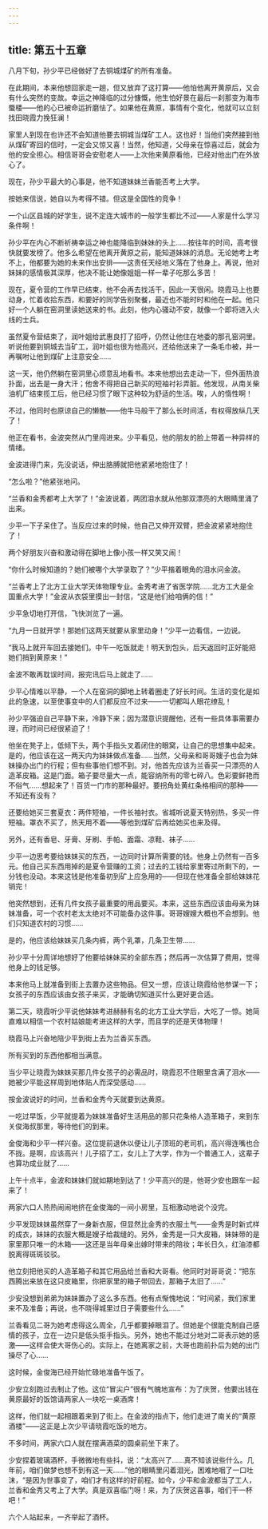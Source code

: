 ```yaml
---
---
---
```

title: 第五十五章
---

八月下旬，孙少平已经做好了去铜城煤矿的所有准备。

在此期间，本来他想回家走一趟，但又放弃了这打算——他怕他离开黄原后，又会有什么突然的变故。幸运之神降临的过分慷慨，他生怕好景在最后一刹那变为海市蜃楼——他的心已被命运折磨怯了。如果他在黄原，事情有个变化，他就可以立刻找田晓霞力挽狂澜！

家里人到现在也许还不会知道他要去铜城当煤矿工人。这也好！当他们突然接到他从煤矿寄回的信时，一定会又惊又喜！当然，他知道，父母亲在惊喜过后，就会为他的安全担心。相信哥哥会安慰老人——上次他来黄原看他，已经对他出门在外放心了。

现在，孙少平最大的心事是，他不知道妹妹兰香能否考上大学。

按她来信说，她自以为考得不错。但这是全国性的竞争！

一个山区县城的好学生，说不定连大城市的一般学生都比不过——人家是什么学习条件啊！

孙少平在内心不断祈祷幸运之神也能降临到妹妹的头上……按往年的时间，高考很快就要发榜了。他多么希望在他离开黄原之前，能知道妹妹的消息。无论她考上考不上，他都要为她的未来作出安排——这责任天经地义落在了他身上。再说，他对妹妹的感情极其深厚，他决不能让她像姐姐一样一辈子吃那么多苦！

现在，夏令营的工作早已结束，他不会再去找活干，因此一天很闲。晓霞马上也要动身，忙着收拾东西，和要好的同学告别聚餐，最近也不能时时和他在一起。他只好一个人躺在窑洞里读她送来的书。此刻，他内心骚动不安，就像一个即将进入火线的士兵。

虽然夏令营结束了，润叶姐给武惠良打了招呼，仍然让他住在地委的那孔窑洞里。听说他要到铜城去当矿工，润叶姐也很为他高兴，还给他送来了一条毛巾被，并一再嘱咐让他到煤矿上注意安全……

这一天，他仍然躺在窑洞里心烦意乱地看书。本来他想出去走动一下，但外面热浪扑面，出去是一身大汗；他舍不得把自己新买的短袖衬衫弄脏。他发现，从南关柴油机厂结束揽工后，他已经习惯了眼下这种较为舒适的生活。唉，人的惰性啊！

不过，他同时也原谅自己的懒散——他牛马般干了那么长时间活，有权得放纵几天了！

他正在看书，金波突然从门里闯进来。少平看见，他的朋友的脸上带着一种异样的情绪。

金波进得门来，先没说话，伸出胳膊就把他紧紧地抱住了！

“怎么啦？”他紧张地问。

“兰香和金秀都考上大学了！”金波说着，两团泪水就从他那双漂亮的大眼睛里涌了出来。

少平一下子呆住了。当反应过来的时候，他自己又伸开双臂，把金波紧紧地抱住了！

两个好朋友兴奋和激动得在脚地上像小孩一样又笑又闹！

“你什么时候知道的？她们被哪个大学录取了？”少平揩着眼角的泪水问金波。

“兰香考上了北方工业大学天体物理专业。金秀考进了省医学院……北方工大是全国重点大学！”金波从衣袋里摸出一封信，“这是他们给咱俩的信！”

少平急切地打开信，飞快浏览了一遍。

“九月一日就开学！那她们这两天就要从家里动身！”少平一边看信，一边说。

“我马上就开车回去接她们。中午一吃饭就走！明天到包头，后天返回时正好能把她们捎到黄原来！”

金波不敢再耽误时间，报完讯后马上就走了……

少平心情难以平静，一个人在窑洞的脚地上转着圈走了好长时间。生活的变化是如此的急速，以至使事变中的人们都反应不过来——一切都叫人眼花缭乱！

孙少平强迫自己平静下来，冷静下来；因为潜意识提醒他，还有一些具体事需要办理，而时间已经很紧迫了！

他坐在凳子上，低倾下头，两个手指头叉着闭住的眼窝，让自己的思想集中起来。是的，他应该在这一两天内为妹妹做点准备……当然，父母亲和哥哥嫂子也会为妹妹操办出门的行程；但有些事他们想不到。对，他首先应该为兰香买一只漂亮的人造革皮箱。这是门面。箱子要尽量大一点，能容纳所有的零七碎八。色彩要鲜艳而不俗气……想起来了！百货一门市的那种最好。要拐角处黄红条格相间的那种——不知还有没有？

还要给她买三套夏衣：两件短袖，一件长袖衬衣。省城听说夏天特别热，多买一件短袖。罩衣不买了，热天用不着——等他到煤矿后再给她买也来及得。

另外，还有香皂、牙膏、牙刷、手帕、面霜、凉鞋、袜子……

少平一边思考要给妹妹买的东西，一边同时计算所需要的钱。他身上仍然有一百多元。他自己买东西用掉的是夏令营赚的工资；过去的工钱给家里寄过所剩下的，一分钱也没动。本来这钱是他准备初到矿上应急用的——但现在他准备全部给妹妹花销完！

他突然想到，还有几件女孩子最重要的用品要买。本来，这些东西应该由母亲为妹妹准备，可一个农村老太太绝对不可能备办这件事。哥哥嫂嫂大概也不会想到。他们只知道农村的习惯……

是的，他应该给妹妹买几条内裤，两个乳罩，几条卫生带……

孙少平十分周详地想好了他要给妹妹买的全部东西；然后再一次估算了费用，觉得他身上的钱足够。

本来他马上就准备到街上去置办这些物品。但又一想，应该让晓霞给他参谋一下；女孩子的东西应该由女孩子来买，才能确切知道买什么更好更合适。

第二天，晓霞听少平说他妹妹考进赫赫有名的北方工业大学后，大吃了一惊。她简直难以相信一个农村姑娘能考进这样的大学，而且学的还是天体物理！

晓霞马上兴奋地陪少平到街上去为兰香买东西。

所有买到的东西他都相当满意。

当少平让晓霞为妹妹买那几件女孩子的必需品时，晓霞忍不住眼里含满了泪水——她被少平能这样周到地体贴人而深受感动……



按金波说好的时间，兰香和金秀今天就要到达黄原。

一吃过早饭，少平就提着为妹妹准备好生活用品的那只花条格人造革箱子，来到东关俊海叔那里，等待他们的到来。

金俊海和少平一样兴奋。这位提前退休以便让儿子顶班的老司机，高兴得连嘴也合不拢。是啊，应该高兴！儿子招了工，女儿上了大学，作为一个普通工人，这辈子也算功成业就了……

上午十点半，金波和妹妹们就如期地到达了！少平高兴的是，他哥少安也跟车一起来了！

两家六口人热热闹闹地挤在金俊海的一间小房里，互相激动地说个没完。

少平发现妹妹虽然穿了一身新衣服，但显然比金秀的衣服土气——金秀是时新式样的成衣，妹妹的衣服大概是嫂子给裁缝的。另外，金秀是一只大皮箱，妹妹带的是家里那只唯一的木箱——这还是当年母亲出嫁时带来的陪妆；年长日久，红油漆都脱离得斑斑驳驳。

他立刻把他买的人造革箱子和其它用品给兰香和大哥看。他同时对哥哥说：“把东西腾出来放在这只皮箱里，你把家里的箱子带回去，那箱子太旧了……”

少安没想到弟弟为妹妹置办了这么多东西。他有点惭愧地说：“时间紧，我们家里来不及准备；再说，也不晓得城里过日子需要些什么……”

兰香看见二哥为她考虑得这么周全，几乎都要掉眼泪了。但她是个很能克制自己感情的孩子，立在一边只是低头抠手指头。另外，她也不能过分地对二哥表示她的感激——这样会使大哥伤心的。实际上，在她离家之前，大哥也跑前扑后为她的出门操尽了心……

这时候，金俊海已经开始忙碌地准备午饭了。

少安立刻跑过去制止了他。这位“冒尖户”很有气魄地宣布：为了庆贺，他要出钱在黄原最好的饭馆请两家人一块吃一桌酒席！

这样，他们就一起相跟着来到了街上。在金波的指点下，他们走进了南关的“黄原酒楼”——这正是上次少平请晓霞吃饭的地方。

不多时间，两家六口人就在摆满酒菜的圆桌前坐下来了。

少安捏着玻璃酒杯，手微微地有些抖，说：“太高兴了……真不知该说些什么。几年前，咱们做梦也想不到有这一天……”他的眼睛里闪着泪光，困难地咽了一口吐沫，“是因为世事变了，咱们才有这样的好前程。如今，少平和金波都当了工人，兰香和金秀又考上了大学。真是双喜临门呀！来，为了庆贺这喜事，咱们干一杯吧！”

六个人站起来，一齐举起了酒杯。

